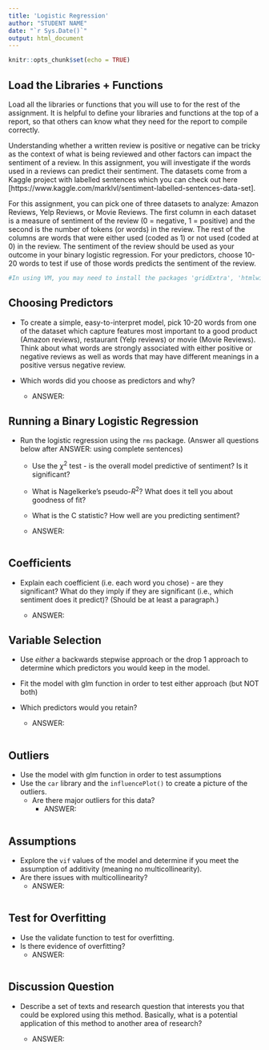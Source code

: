 ---
title: 'Logistic Regression'
author: "STUDENT NAME"
date: "`r Sys.Date()`"
output: html_document
---

```{r setup, include=FALSE}
knitr::opts_chunk$set(echo = TRUE)
```

## Load the Libraries + Functions

Load all the libraries or functions that you will use to for the rest of the assignment. It is helpful to define your libraries and functions at the top of a report, so that others can know what they need for the report to compile correctly.

Understanding whether a written review is positive or negative can be tricky as the context of what is being reviewed and other factors can impact the sentiment of a review. In this assignment, you will investigate if the words used in a reviews can predict their sentiment. The datasets come from a Kaggle project with labelled sentences which you can check out here [https://www.kaggle.com/marklvl/sentiment-labelled-sentences-data-set].

For this assignment, you can pick one of three datasets to analyze: Amazon Reviews, Yelp Reviews, or Movie Reviews. The first column in each dataset is a measure of sentiment of the review (0 = negative, 1 = positive) and the second is the number of tokens (or words) in the review. The rest of the columns are words that were either used (coded as 1) or not used (coded at 0) in the review. The sentiment of the review should be used as your outcome in your binary logistic regression. For your predictors, choose 10-20 words to test if use of those words predicts the sentiment of the review. 

```{r libraries}
#In using VM, you may need to install the packages 'gridExtra', 'htmlwidgets', and 'readxl' first
```

## Choosing Predictors
- To create a simple, easy-to-interpret model, pick 10-20 words from one of the dataset which capture features most important to a good product (Amazon reviews), restaurant (Yelp reviews) or movie (Movie Reviews). Think about what words are strongly associated with either positive or negative reviews as well as words that may have different meanings in a positive versus negative review.
- Which words did you choose as predictors and why?

  - ANSWER: 

## Running a Binary Logistic Regression

- Run the logistic regression using the `rms` package. (Answer all questions below after ANSWER: using complete sentences)
  - Use the $\chi^2$ test - is the overall model predictive of sentiment? Is it significant?
  - What is Nagelkerke's pseudo-$R^2$? What does it tell you about goodness of fit?
  - What is the C statistic? How well are you predicting sentiment?

  - ANSWER: 
  
```{r runrms}

```

## Coefficients

- Explain each coefficient (i.e. each word you chose) - are they significant? What do they imply if they are significant (i.e., which sentiment does it predict)? (Should be at least a paragraph.)

  - ANSWER: 

## Variable Selection

- Use *either* a backwards stepwise approach or the drop 1 approach to determine which predictors you would keep in the model. 
- Fit the model with glm function in order to test either approach (but NOT both)
- Which predictors would you retain?

  - ANSWER: 

```{r varselect}

```

## Outliers
- Use the model with glm function in order to test assumptions
- Use the `car` library and the `influencePlot()` to create a picture of the outliers. 
  - Are there major outliers for this data?
    - ANSWER:

```{r outliers}

```

## Assumptions

- Explore the `vif` values of the model and determine if you meet the assumption of additivity (meaning no multicollinearity). 
- Are there issues with multicollinearity?
  - ANSWER: 

```{r vif}

```

## Test for Overfitting
- Use the validate function to test for overfitting.
- Is there evidence of overfitting?
  - ANSWER: 

```{r overfittest}

```

## Discussion Question

- Describe a set of texts and research question that interests you that could be explored using this method. Basically, what is a potential application of this method to another area of research?
  
  - ANSWER: 